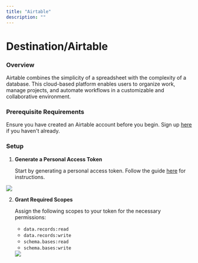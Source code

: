 ```yaml
---
title: "Airtable"
description: ""
---
```


# Destination/Airtable

### Overview

Airtable combines the simplicity of a spreadsheet with the complexity of a database. This cloud-based platform enables users to organize work, manage projects, and automate workflows in a customizable and collaborative environment.

### Prerequisite Requirements

Ensure you have created an Airtable account before you begin. Sign up [here](https://airtable.com/signup) if you haven't already.

### Setup

1. **Generate a Personal Access Token**

   Start by generating a personal access token. Follow the guide [here](https://airtable.com/developers/web/guides/personal-access-tokens) for instructions.

<Frame>
  <img src="https://res.cloudinary.com/dspflukeu/image/upload/v1710242447/Multiwoven/connectors/airtable/create_token_vjkaye.png" />
</Frame>

2. **Grant Required Scopes**

   Assign the following scopes to your token for the necessary permissions:

   - `data.records:read`
   - `data.records:write`
   - `schema.bases:read`
   - `schema.bases:write`

   <Frame>
     <img src="https://res.cloudinary.com/dspflukeu/image/upload/v1710242455/Multiwoven/connectors/airtable/token_scope_lxw0ps.png" />
   </Frame>
